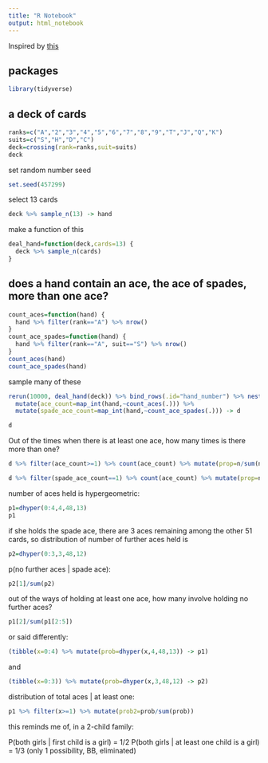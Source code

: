 ```yaml
---
title: "R Notebook"
output: html_notebook
---
```


Inspired by [this](https://www.futilitycloset.com/2012/10/17/the-paradox-of-the-second-ace-2/)

## packages

```r
library(tidyverse)
```


## a deck of cards

```r
ranks=c("A","2","3","4","5","6","7","8","9","T","J","Q","K")
suits=c("S","H","D","C")
deck=crossing(rank=ranks,suit=suits)
deck
```

set random number seed

```r
set.seed(457299)
```


select 13 cards

```r
deck %>% sample_n(13) -> hand
```

make a function of this

```r
deal_hand=function(deck,cards=13) {
  deck %>% sample_n(cards)
}
```


## does a hand contain an ace, the ace of spades, more than one ace?

```r
count_aces=function(hand) {
  hand %>% filter(rank=="A") %>% nrow()
}
count_ace_spades=function(hand) {
  hand %>% filter(rank=="A", suit=="S") %>% nrow()
}
count_aces(hand)
count_ace_spades(hand)
```

sample many of these

```r
rerun(10000, deal_hand(deck)) %>% bind_rows(.id="hand_number") %>% nest(-hand_number, .key="hand") %>% 
  mutate(ace_count=map_int(hand,~count_aces(.))) %>% 
  mutate(spade_ace_count=map_int(hand,~count_ace_spades(.))) -> d
```

```r
d
```

Out of the times when there is at least one ace, how many times is there more than one?


```r
d %>% filter(ace_count>=1) %>% count(ace_count) %>% mutate(prop=n/sum(n))
```

```r
d %>% filter(spade_ace_count==1) %>% count(ace_count) %>% mutate(prop=n/sum(n))
```


number of aces held is hypergeometric:

```r
p1=dhyper(0:4,4,48,13)
p1
```

if she holds the spade ace, there are 3 aces remaining among the other 51 cards, so distribution of number of further aces held is

```r
p2=dhyper(0:3,3,48,12)
```

p(no further aces | spade ace):

```r
p2[1]/sum(p2)
```

out of the ways of holding at least one ace, how many involve holding no further aces?

```r
p1[2]/sum(p1[2:5])
```

or said differently:

```r
(tibble(x=0:4) %>% mutate(prob=dhyper(x,4,48,13)) -> p1)
```

and

```r
(tibble(x=0:3)) %>% mutate(prob=dhyper(x,3,48,12) -> p2)
```

distribution of total aces | at least one:

```r
p1 %>% filter(x>=1) %>% mutate(prob2=prob/sum(prob))
```

this reminds me of, in a 2-child family:

P(both girls | first child is a girl) = 1/2
P(both girls | at least one child is a girl) = 1/3 (only 1 possibility, BB, eliminated)